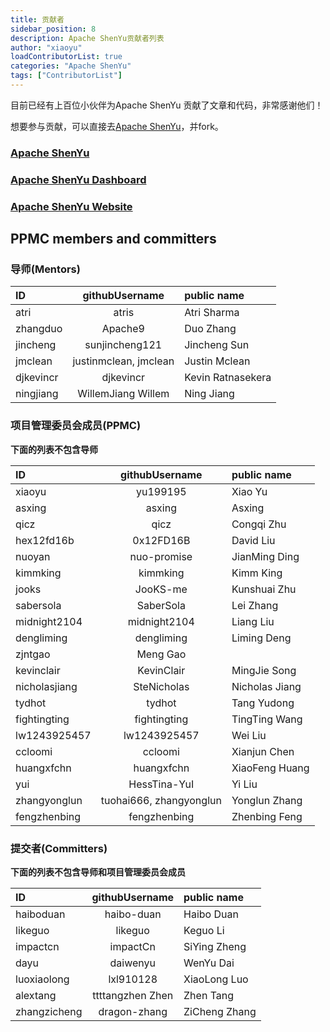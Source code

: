 ```yaml
---
title: 贡献者
sidebar_position: 8
description: Apache ShenYu贡献者列表
author: "xiaoyu"
loadContributorList: true
categories: "Apache ShenYu"
tags: ["ContributorList"]
---
```



目前已经有上百位小伙伴为Apache ShenYu 贡献了文章和代码，非常感谢他们！

想要参与贡献，可以直接去[Apache ShenYu](https://github.com/apache/incubator-shenyu/)，并fork。

### [Apache ShenYu](https://github.com/apache/incubator-shenyu)
<Contributors repo="apache/incubator-shenyu"/>

### [Apache ShenYu Dashboard](https://github.com/apache/incubator-shenyu-dashboard)
<Contributors repo="apache/incubator-shenyu-dashboard"/>

### [Apache ShenYu Website](https://github.com/apache/incubator-shenyu-website)
<Contributors repo="apache/incubator-shenyu-website"/>


## PPMC members and committers

### 导师(Mentors)

| ID                          |    githubUsername	    | public name                         |
|:----------------------------|:---------------------:|:------------------------------------|
| atri                        |         atris         | Atri Sharma                         |
| zhangduo                    |        Apache9        | Duo Zhang                           |
| jincheng                    |    sunjincheng121     | Jincheng Sun                        |
| jmclean                     | justinmclean, jmclean | Justin Mclean                       |
| djkevincr                   |       djkevincr       | Kevin Ratnasekera                   |
| ningjiang                   |  WillemJiang Willem   | Ning Jiang                          |


### 项目管理委员会成员(PPMC)
**下面的列表不包含导师**

| ID                                       |     githubUsername	     | public name                                      |
|:-----------------------------------------|:-----------------------:|:-------------------------------------------------|
| xiaoyu                                   |        yu199195         | Xiao Yu                                          |
| asxing                                   |         asxing          | Asxing                                           |
| qicz                                     |          qicz           | Congqi Zhu                                       |
| hex12fd16b                               |        0x12FD16B        | David Liu                                        |
| nuoyan                                   |       nuo-promise       | JianMing Ding                                    |
| kimmking                                 |        kimmking         | Kimm King                                        |
| jooks                                    |        JooKS-me         | Kunshuai Zhu                                     |
| sabersola                                |        SaberSola        | Lei Zhang                                        |
| midnight2104                             |      midnight2104       | Liang Liu                                        |
| dengliming                               |       dengliming        | Liming Deng                                      |
| zjntgao                                  |        Meng Gao         |                                                  |
| kevinclair                               |       KevinClair        | MingJie Song                                     |
| nicholasjiang                            |       SteNicholas       | Nicholas Jiang                                   |
| tydhot                                   |         tydhot          | Tang Yudong                                      |
| fightingting                             |      fightingting       | TingTing Wang                                    |
| lw1243925457                             |      lw1243925457       | Wei Liu                                          |
| ccloomi                                  |         ccloomi         | Xianjun Chen                                     |
| huangxfchn                               |       huangxfchn        | XiaoFeng Huang                                   |
| yui                                      |      HessTina-YuI       | Yi Liu                                           |
| zhangyonglun                             | tuohai666, zhangyonglun | Yonglun Zhang                                    |
| fengzhenbing                             |      fengzhenbing       | Zhenbing Feng                                    |


### 提交者(Committers)
**下面的列表不包含导师和项目管理委员会成员**

| ID                                        |            githubUsername	            | public name               |
|:------------------------------------------|:-------------------------------------:|:--------------------------|
| haiboduan                                 |              haibo-duan               | Haibo Duan                |
| likeguo                                   |                likeguo                | Keguo Li                  |
| impactcn                                  |               impactCn                | SiYing Zheng              |
| dayu                                      |               daiwenyu                | WenYu Dai                 |
| luoxiaolong                               |               lxl910128               | XiaoLong Luo              |
| alextang                                  |      ttttangzhen	Zhen                 | Zhen Tang                 |
| zhangzicheng                              |             dragon-zhang              | ZiCheng Zhang             |


